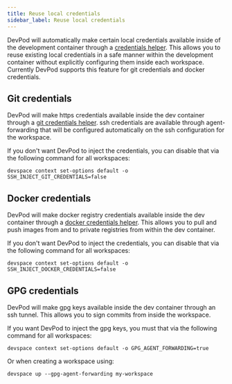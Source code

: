 ```yaml
---
title: Reuse local credentials
sidebar_label: Reuse local credentials
---
```


DevPod will automatically make certain local credentials available inside of the development container through a [credentials helper](https://git-scm.com/docs/gitcredentials).
This allows you to reuse existing local credentials in a safe manner within the development container without explicitly configuring them inside each workspace.
Currently DevPod supports this feature for git credentials and docker credentials.

## Git credentials

DevPod will make https credentials available inside the dev container through a [git credentials helper](https://git-scm.com/docs/gitcredentials). ssh credentials are available through agent-forwarding that will be configured automatically on the ssh configuration for the workspace.

If you don't want DevPod to inject the credentials, you can disable that via the following command for all workspaces:
```
devspace context set-options default -o SSH_INJECT_GIT_CREDENTIALS=false
```

## Docker credentials

DevPod will make docker registry credentials available inside the dev container through a [docker credentials helper](https://docs.docker.com/engine/reference/commandline/login/#credential-helpers). This allows you to pull and push images from and to private registries from within the dev container.

If you don't want DevPod to inject the credentials, you can disable that via the following command for all workspaces:
```
devspace context set-options default -o SSH_INJECT_DOCKER_CREDENTIALS=false
```

## GPG credentials

DevPod will make gpg keys available inside the dev container through an ssh tunnel. This allows you to sign commits from inside the workspace.

If you want DevPod to inject the gpg keys, you must that via the following command for all workspaces:
```
devspace context set-options default -o GPG_AGENT_FORWARDING=true
```

Or when creating a workspace using:

```
devspace up --gpg-agent-forwarding my-workspace
```
